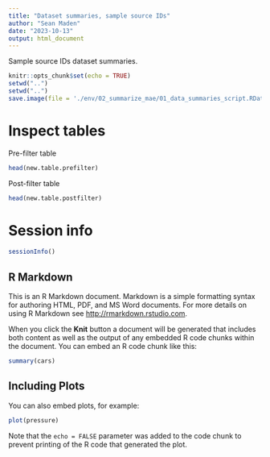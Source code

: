 ```yaml
---
title: "Dataset summaries, sample source IDs"
author: "Sean Maden"
date: "2023-10-13"
output: html_document
---
```


Sample source IDs dataset summaries.

```r
knitr::opts_chunk$set(echo = TRUE)
setwd("..")
setwd("..")
save.image(file = './env/02_summarize_mae/01_data_summaries_script.RData')
```

# Inspect tables

Pre-filter table

```r
head(new.table.prefilter)
```

Post-filter table

```r
head(new.table.postfilter)
```

# Session info

```r
sessionInfo()
```

## R Markdown

This is an R Markdown document. Markdown is a simple formatting syntax for authoring HTML, PDF, and MS Word documents. For more details on using R Markdown see <http://rmarkdown.rstudio.com>.

When you click the **Knit** button a document will be generated that includes both content as well as the output of any embedded R code chunks within the document. You can embed an R code chunk like this:

```r
summary(cars)
```

## Including Plots

You can also embed plots, for example:

```r
plot(pressure)
```

Note that the `echo = FALSE` parameter was added to the code chunk to prevent printing of the R code that generated the plot.
